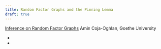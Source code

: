 ```yaml
---
title: Random Factor Graphs and the Pinning Lemma
draft: true
---
```


[Inference on Random Factor Graphs](https://www.youtube.com/watch?v=eKEY1Y_mckk&list=WL&index=5)
Amin Coja-Oghlan, Goethe University


- [](https://arxiv.org/pdf/2109.00709.pdf)
- [](https://arxiv.org/pdf/0709.0145)
